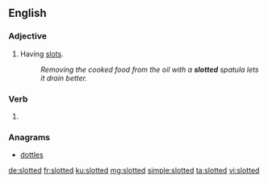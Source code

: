 ==English==

===Adjective===
{{en-adj|-}}

# Having [[slot]]s.
#: ''Removing the cooked food from the oil with a '''slotted''' spatula lets it drain better.''

===Verb===
{{head|en|verb form}}

# {{en-past of|slot}}

===Anagrams===
* [[dottles#English|dottles]]

[[de:slotted]]
[[fr:slotted]]
[[ku:slotted]]
[[mg:slotted]]
[[simple:slotted]]
[[ta:slotted]]
[[vi:slotted]]
